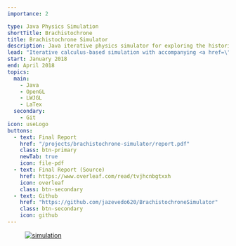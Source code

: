 ```yaml
---
importance: 2

type: Java Physics Simulation
shortTitle: Brachistochrone
title: Brachistochrone Simulator
description: Java iterative physics simulator for exploring the historic Brachistochrone Problem originally posed by Johann Bernoulli in 1696
lead: "Iterative calculus-based simulation with accompanying <a href=\"https://www.lwjgl.org/\" target=\"_blank\" rel=\"noopener\">OpenGL-powered</a> graphics display program designed to verify relative performance of different solutions to the historic <a href=\"http://mathworld.wolfram.com/BrachistochroneProblem.html\" rel=\"noopener\" target=\"_blank\">Brachistochrone problem</a>. An accompanying report was written in LaTex which gives simulation results and a mathematical explanation of a rigorous solution."
start: January 2018
end: April 2018
topics:
  main:
    - Java
    - OpenGL
    - LWJGL
    - LaTex
  secondary:
    - Git
icon: useLogo
buttons:
  - text: Final Report
    href: "/projects/brachistochrone-simulator/report.pdf"
    class: btn-primary
    newTab: true
    icon: file-pdf
  - text: Final Report (Source)
    href: https://www.overleaf.com/read/tvjhcnbgtxxh
    icon: overleaf
    class: btn-secondary
  - text: Github
    href: "https://github.com/jazevedo620/BrachistochroneSimulator"
    class: btn-secondary
    icon: github
---
```


<Figure caption="Demonstration of the hill-climbing portion of the simulation, each iteration moving towards the optimal circular arc path as a potential solution to the Brachistochrone Problem.">

  [![simulation](/projects/brachistochrone-simulator/gif.gif)](/projects/brachistochrone-simulator/gif.gif)

</Figure>
